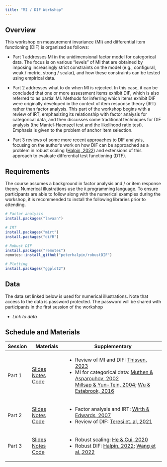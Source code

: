 ```yaml
---
title: "MI / DIF Workshop"
---
```


## Overview

<!-- The focus of this work shop is comparing educational and psychological tests over  independent groups of respondents. Often, we want to use test data to compare groups on the construct being measured, for example, by comparing group means on the overall test score. However, test scores can also be influenced by attributes of the respondent other than the trait being measured. In the western world, a common example is assessments of depression that ask about whether a person has cried in the last week. Men are less likely to endorse this item than females, even when they have the same level of depression  (Bauer, 2017). Thus comparing men and women on their overall test score would lead to underestimation of the level of depression in men. This example is  -->

This workshop on measurement invariance (MI) and differential item functioning (DIF) is organized as follows:

-   Part 1 addresses MI in the unidimensional factor model for categorical data. The focus is on various "levels" of MI that are obtained by imposing increasingly strict constraints on the model (e.g., configural, weak / metric, strong / scalar), and how these constraints can be tested using empirical data.

-   Part 2 addresses what to do when MI is rejected. In this case, it can be concluded that one or more assessment items exhibit DIF, which is also referred to as partial MI. Methods for inferring which items exhibit DIF were originally developed in the context of item response theory (IRT) rather than factor analysis. This part of the workshop begins with a review of IRT, emphasizing its relationship with factor analysis for categorical data, and then discusses some traditional techniques for DIF analysis (the Mantel-Haenszel test and the likelihood ratio test). Emphasis is given to the problem of anchor item selection.

-   Part 3 reviews of some more recent approaches to DIF analysis, focusing on the author's work on how DIF can be approached as a problem in robust scaling ([Halpin, 2022](https://arxiv.org/abs/2207.04598)) and extensions of this approach to evaluate differential test functioning (DTF).

## Requirements

The course assumes a background in factor analysis and / or item response theory. Numerical illustrations use the `R` programming language. To ensure participants are able to follow along with the numerical examples during the workshop, it is recommended to install the following libraries prior to attending.

```r
# Factor analysis
install.packages("lavaan")

# IRT
install.packages("mirt")
install.packages("difR")

# Robust DIF
install.packages("remotes")
remotes::install_github("peterhalpin/robustDIF")

# Plotting
install.packages("ggplot2")
```

## Data

The data set linked below is used for numerical illustrations. Note that access to the data is password protected. The password will be shared with participants in the first session of the workshop

-   *Link to data*

## Schedule and Materials

+------------+-----------------------------------------------+--------------------------------------------------------------------------------------------------------------------------------------------+
| Session    | Materials                                     | Supplementary                                                                                                                              |
+============+===============================================+============================================================================================================================================+
| Part 1     | [Slides](files/Week11.html){target="_blank"}\ | -   Review of MI and DIF: [Thissen, 2023](files/Thissen2023.pdf){target="_blank"}                                                          |
|            | [Notes](files/Week11.docx){target="_blank"}\  | -   MI for categorical data: [Muthen & Asparouhov, 2002](files/Muthen2002.pdf){target="_blank"}\                                           |
|            | [Code](files/DIF.html){target="_blank"}\      |     [Millsap & Yun-Tein, 2004](files/Millsap2004.pdf){target="_blank"}; [Wu & Estabrook, 2016](files/Wu2016.pdf){target="_blank"}          |
+------------+-----------------------------------------------+--------------------------------------------------------------------------------------------------------------------------------------------+
| Part 2     | [Slides](files/Week11.html){target="_blank"}\ | -   Factor analysis and IRT: [Wirth & Edwards, 2007](files/Wirth2007.pdf){target="_blank"}                                                 |
|            | [Notes](files/Week11.docx){target="_blank"}\  | -   Review of DIF: [Teresi et. al, 2021](https://www.ncbi.nlm.nih.gov/pmc/articles/PMC8889890/){target="_blank"}                           |
|            | [Code](files/DIF.html){target="_blank"}\      |                                                                                                                                            |
+------------+-----------------------------------------------+--------------------------------------------------------------------------------------------------------------------------------------------+
| Part 3     | [Slides](files/Week11.html){target="_blank"}\ | -   Robust scaling: [He & Cui, 2020](files/He2020.pdf){target="_blank"}                                                                    |
|            | [Notes](files/Week11.docx){target="_blank"}\  | -   Robust DIF: [Halpin, 2022](https://arxiv.org/abs/2207.04598){target="_blank"}; [Wang et al.,2022](files/Wang2022.pdf){target="_blank"} |
|            | [Code](files/DIF.html){target="_blank"}\      |                                                                                                                                            |
+------------+-----------------------------------------------+--------------------------------------------------------------------------------------------------------------------------------------------+
